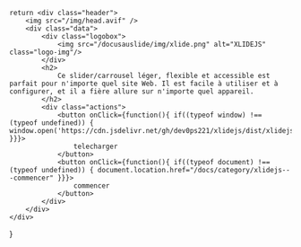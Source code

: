     return <div class="header">
        <img src="/img/head.avif" />
        <div class="data">
            <div class="logobox">
                <img src="/docusauslide/img/xlide.png" alt="XLIDEJS" class="logo-img"/>
            </div>
            <h2>
                Ce slider/carrousel léger, flexible et accessible est parfait pour n'importe quel site Web. Il est facile à utiliser et à configurer, et il a fière allure sur n'importe quel appareil.
            </h2>
            <div class="actions">
                <button onClick={function(){ if((typeof window) !== (typeof undefined)) { window.open('https://cdn.jsdelivr.net/gh/dev0ps221/xlidejs/dist/xlidejs.zip','_blank') }}}>
                    telecharger
                </button>
                <button onClick={function(){ if((typeof document) !== (typeof undefined)) { document.location.href="/docs/category/xlidejs---commencer" }}}>
                    commencer
                </button>
            </div>
        </div>
    </div>
}